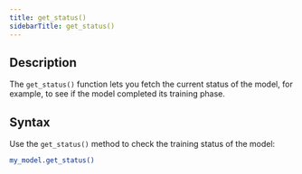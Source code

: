 ```yaml
---
title: get_status()
sidebarTitle: get_status()
---
```


## Description

The `get_status()` function lets you fetch the current status of the model, for example, to see if the model completed its training phase.

## Syntax

Use the `get_status()` method to check the training status of the model:

```bash
my_model.get_status()
```
